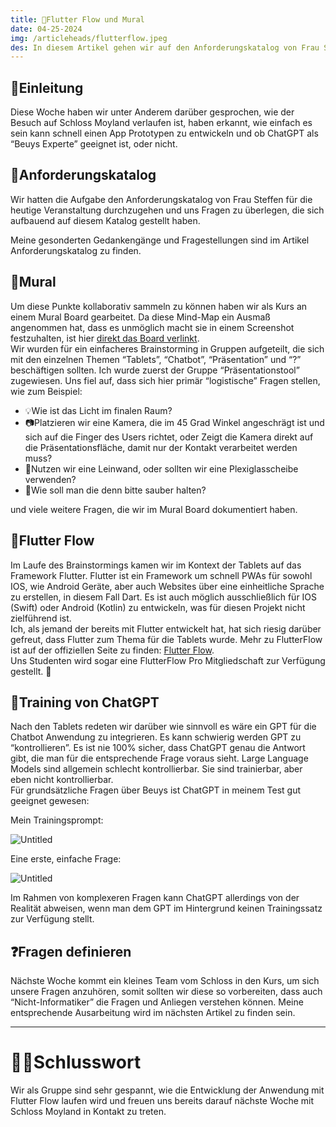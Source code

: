 ```yaml
---
title: 🎈Flutter Flow und Mural
date: 04-25-2024
img: /articleheads/flutterflow.jpeg
des: In diesem Artikel gehen wir auf den Anforderungskatalog von Frau Steffen ein, arbeiten mit FlutterFlow und trainieren GPT auf Beuys.
---
```


## 📕Einleitung

Diese Woche haben wir unter Anderem darüber gesprochen, wie der Besuch auf Schloss Moyland verlaufen ist, haben erkannt, wie einfach es sein kann schnell einen App Prototypen zu entwickeln und ob ChatGPT als “Beuys Experte” geeignet ist, oder nicht.

## 📜Anforderungskatalog

Wir hatten die Aufgabe den Anforderungskatalog von Frau Steffen für die heutige Veranstaltung durchzugehen und uns Fragen zu überlegen, die sich aufbauend auf diesem Katalog gestellt haben.

Meine gesonderten Gedankengänge und Fragestellungen sind im Artikel <a className = "content-link" src="https://digital-media-tech-blog.vercel.app/blog/anforderungskatalog">Anforderungskatalog</a> zu finden.

## 💬Mural

Um diese Punkte kollaborativ sammeln zu können haben wir als Kurs an einem Mural Board gearbeitet. Da diese Mind-Map ein Ausmaß angenommen hat, dass es unmöglich macht sie in einem Screenshot festzuhalten, ist hier <a href="https://app.mural.co/t/idoworkspace5891/m/idoworkspace5891/1713852841677/9b3ef6d3bb5cf4a8ef667912066de4a9b845e4a0?sender=u90bdeb966e62234bed576110" className="content-link">direkt das Board verlinkt</a>.
<br/>
Wir wurden für ein einfacheres Brainstorming in Gruppen aufgeteilt, die sich mit den einzelnen Themen “Tablets”, “Chatbot”, “Präsentation” und “?” beschäftigen sollten. Ich wurde zuerst der Gruppe “Präsentationstool” zugewiesen. Uns fiel auf, dass sich hier primär “logistische” Fragen stellen, wie zum Beispiel:
<br/>
<ul>
<li>💡Wie ist das Licht im finalen Raum?</li>
<li>📷Platzieren wir eine Kamera, die im 45 Grad Winkel angeschrägt ist und sich auf die Finger des Users richtet, oder Zeigt die Kamera direkt auf die Präsentationsfläche, damit nur der Kontakt verarbeitet werden muss?</li>
<li>🧱Nutzen wir eine Leinwand, oder sollten wir eine Plexiglasscheibe verwenden?</li>
<li>🧹Wie soll man die denn bitte sauber halten?</li>
</ul>

und viele weitere Fragen, die wir im Mural Board dokumentiert haben.

## 📱Flutter Flow

Im Laufe des Brainstormings kamen wir im Kontext der Tablets auf das Framework Flutter. Flutter ist ein Framework um schnell PWAs für sowohl IOS, wie Android Geräte, aber auch Websites über eine einheitliche Sprache zu erstellen, in diesem Fall Dart. Es ist auch möglich ausschließlich für IOS (Swift) oder Android (Kotlin) zu entwickeln, was für diesen Projekt nicht zielführend ist. 
<br/>
Ich, als jemand der bereits mit Flutter entwickelt hat, hat sich riesig darüber gefreut, dass Flutter zum Thema für die Tablets wurde. Mehr zu FlutterFlow ist auf der offiziellen Seite zu finden: <a href="https://flutterflow.io/" className="content-link">Flutter Flow</a>.
<br/>
Uns  Studenten wird sogar eine FlutterFlow Pro Mitgliedschaft zur Verfügung gestellt. 🥳

## 🤖Training von ChatGPT

Nach den Tablets redeten wir darüber wie sinnvoll es wäre ein GPT für die Chatbot Anwendung zu integrieren. Es kann schwierig werden GPT zu “kontrollieren”. Es ist nie 100% sicher, dass ChatGPT genau die Antwort gibt, die man für die entsprechende Frage voraus sieht. Large Language Models sind allgemein schlecht kontrollierbar. Sie sind trainierbar, aber eben nicht kontrollierbar. 
<br/>
Für grundsätzliche Fragen über Beuys ist ChatGPT in meinem Test gut geeignet gewesen:

Mein Trainingsprompt:

![Untitled](/articlecontents/wb-24-04-24/prompt.png)

Eine erste, einfache Frage: 

![Untitled](/articlecontents/wb-24-04-24/GPT.png)

Im Rahmen von komplexeren Fragen kann ChatGPT allerdings von der Realität abweisen, wenn man dem GPT im Hintergrund keinen Trainingssatz zur Verfügung stellt.

## ❓Fragen definieren

Nächste Woche kommt ein kleines Team vom Schloss in den Kurs, um sich unsere Fragen anzuhören, somit sollten wir diese so vorbereiten, dass auch “Nicht-Informatiker” die Fragen und Anliegen verstehen können. Meine entsprechende Ausarbeitung wird im nächsten Artikel zu finden sein.

----

# 👋🏻Schlusswort
Wir als Gruppe sind sehr gespannt, wie die Entwicklung der Anwendung mit Flutter Flow laufen wird und freuen uns bereits darauf nächste Woche mit Schloss Moyland in Kontakt zu treten.